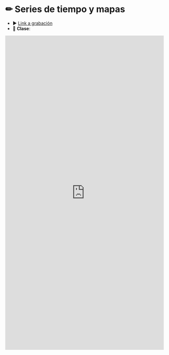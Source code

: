 # &#9999; Series de tiempo y mapas {-}

* &#9654; <a href="https://www.google.cl" target="_blank">Link a grabación</a>
* &#128196; **Clase**:

<iframe src="https://docs.google.com/gview?url=https://admisionyregistros.uc.cl/images/pdf/folletos_carreras/estadistica.pdf&embedded=true" style="width:100%; height:1000px;" frameborder="0">PDF de la clase</iframe>